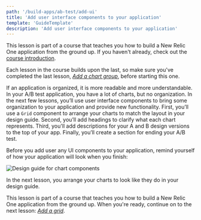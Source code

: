 ```yaml
---
path: '/build-apps/ab-test/add-ui'
title: 'Add user interface components to your application'
template: 'GuideTemplate'
description: 'Add user interface components to your application'
---
```


<HideWhenEmbedded>

<Callout variant="tip" title="Course">

This lesson is part of a course that teaches you how to build a New Relic One application from the ground up. If you haven't already, check out the [course introduction](/ab-test).

Each lesson in the course builds upon the last, so make sure you've completed the last lesson, [_Add a chart group_](/build-apps/ab-test/chart-group), before starting this one.

</Callout>

</HideWhenEmbedded>

If an application is organized, it is more readable and more understandable. In your A/B test application, you have a lot of charts, but no organization. In the next few lessons, you’ll use user interface components to bring some organization to your application and provide new functionality. First, you’ll use a `Grid` component to arrange your charts to match the layout in your design guide. Second, you’ll add headings to clarify what each chart represents. Third, you'll add descriptions for your A and B design versions to the top of your app. Finally, you’ll create a section for ending your A/B test.

Before you add user any UI components to your application, remind yourself of how your application will look when you finish:

![Design guide for chart components](../../../images/ab-test/charts-design-guide.png)

In the next lesson, you arrange your charts to look like they do in your design guide.

<HideWhenEmbedded>

<Callout variant="tip" title="Course">

This lesson is part of a course that teaches you how to build a New Relic One application from the ground up. When you're ready, continue on to the next lesson: [_Add a grid_](/build-apps/ab-test/grid).

</Callout>

</HideWhenEmbedded>